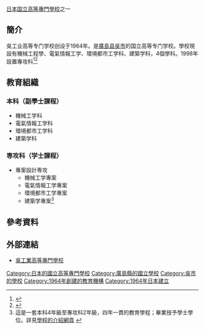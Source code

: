 {{Infobox School
| name           = 吳工業高等專門學校
| other_name     = 
| logo           = 
| image          = Kure National Colllege Of Technology.JPG
| caption        = 
| motto          = 
| established    = 1964年
| type           = [[國立|國立]]
| legal_person   = {{tsl|ja|国立高等専門学校機構|國立高等專門學校機構}}
| free_label     = 學科
| free_text      = 機械工学科<br />電氣情報工学科<br />環境都市工学科<br />建築学科
| free_label2    = 專攻科
| free_text2     = 專案設計専攻
| address        = {{JPN}}[[広島県|広島県]]<br>[[呉市|呉市]]阿賀南2-2-11
| location       =
| website        = [http://www.kure-nct.ac.jp/ http://www.kure-nct.ac.jp/]
}}

{{nihongo|'''吳工業高等專門學校'''|呉工業高等専門学校／くれこうぎょうこうとうせんもんがっこう|3=National Institute of Technology, Kure College}}[[日本|日本]][[日本国立大学法人|国立]][[高等專門學校|高等專門學校]]之一
==簡介==
吳工业高等专门学校创设于1964年。是[[廣島县|廣島县]][[吳市|吳市]]的国立高等专门学校。學校現設有機械工程學、電氣情報工学、環境都市工学科、建築学科，4個學科。1998年設置專攻科<ref>{{cite web|url=http://www.kure-nct.ac.jp/profile/pdf/kure2016.pdf|title=沿革|publisher=学校要覧 Page 6|deadurl=yes|archiveurl=https://web.archive.org/web/20160528090806/http://www.kure-nct.ac.jp/profile/pdf/kure2016.pdf|archivedate=2016-05-28|accessdate=2016-10-29}}{{ja}}</ref><ref>{{cite web|url=http://www.int-students-hiroshima.jp/cn/school/kure_kougyou_kousen.html|title=簡介|publisher=广岛县留学生活动帮助中心 广岛县内学校 吴工业高等专门学校}}{{Dead link|date=2019年11月 |bot=InternetArchiveBot |fix-attempted=yes }}{{zh-cn}}</ref>
==教育組織==
===本科（副學士課程）===
* 機械工学科
* 電氣情報工学科
* 環境都市工学科
* 建築学科
=== 専攻科（学士課程） ===
* 專案設計専攻
** 機械工学專案
** 電氣情報工学專案
** 環境都市工学專案
** 建築学專案<ref>這是一套本科4年級至專攻科2年級，四年一貫的教育學程；畢業授予學士學位。詳見[http://www.kure-nct.ac.jp/department/index.html 學程的介紹網頁] {{Wayback|url=http://www.kure-nct.ac.jp/department/index.html |date=20191208044023 }}</ref>
==參考資料==
{{reflist}}

==外部連結==
*[http://www.kure-nct.ac.jp/ 吳工業高等專門學校]{{Wayback|url=http://www.kure-nct.ac.jp/ |date=20201110022659 }}

{{高等專門學校}}
{{Authority control}}
[[Category:日本的國立高等專門學校|Category:日本的國立高等專門學校]]
[[Category:廣島縣的國立學校|Category:廣島縣的國立學校]]
[[Category:吳市的學校|Category:吳市的學校]]
[[Category:1964年創建的教育機構|Category:1964年創建的教育機構]]
[[Category:1964年日本建立|Category:1964年日本建立]]
